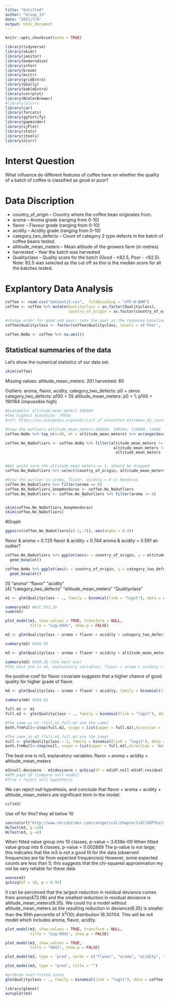 ```yaml
---
title: "Untitled"
author: "Group_13"
date: "2021/7/9"
output: html_document
---
```


```r
knitr::opts_chunk$set(echo = TRUE)
```

```r
library(tidyverse)
library(skimr)
library(janitor)
library(moderndive)
library(infer)
library(broom)
library(knitr)
library(gridExtra)
library(GGally)
library(kableExtra)
library(corrplot)
library(RColorBrewer)
#library(olsrr)
library(car)
library(forcats)
library(ggfortify)
library(gapminder)
library(sjPlot)
library(stats)
library(jtools)
library(olsrr)
```

# Interst Question
What influence do different features of coffee have on whether the quality of a batch of coffee is classified as good or poor?

# Data Discription
* country_of_origin – Country where the coffee bean originates from.  
* aroma – Aroma grade (ranging from 0-10)  
* flavor – Flavour grade (ranging from 0-10)  
* acidity – Acidity grade (ranging from 0-10)  
* category_two_defects – Count of category 2 type defects in the batch of coffee beans tested.  
* altitiude_mean_meters – Mean altitude of the growers farm (in metres)  
* harvested – Year the batch was harvested  
* Qualityclass – Quality score for the batch (Good - ≥82.5, Poor - <82.5). Note: 82.5 was selected as the cut off as this is the median score for all the batches tested.  

# Explantory Data Analysis

```r
coffee <- read.csv("dataset13.csv",  fileEncoding = "UTF-8-BOM")
coffee <- coffee %>% mutate(Qualityclass = as.factor(Qualityclass), 
                            country_of_origin = as.factor(country_of_origin))

#change order for good and poor; take the poor as the response baseline
coffee$Qualityclass <- factor(coffee$Qualityclass, levels = c('Poor', 'Good'))

coffee.NoNa <- coffee %>% na.omit()
```

## Statistical summaries of the data

Let's show the numerical statistics of our data set.

```r
skim(coffee)
```
Missing values:
altitude_mean_meters: 201
harvested:             60

Outliers:
aroma, flavor, acidity, category_two_defects: p0 = zeros
category_two_defects:         p100 = 55
altitude_mean_meters: p0 = 1; p100 = 190164 (impossible high)


```r
#Guatemala: altitude_mean_meters 190164
#the highest elevation: 7492m 
#ref: https://en.wikipedia.org/wiki/List_of_elevation_extremes_by_country

#View the outliers altitude_mean_meters:190164, 190164, 110000, 11000
coffee.NoNa %>% top_n(n=10, wt = altitude_mean_meters) %>% arrange(desc(altitude_mean_meters))

coffee.No_NaOutliers <- coffee.NoNa %>% filter(altitude_mean_meters != 190164 & 
                                                altitude_mean_meters != 110000 &
                                                 altitude_mean_meters != 11000)


#Not quite sure the altitude_mean_meters == 1, should be dropped
coffee.No_NaOutliers %>% select(country_of_origin, altitude_mean_meters) %>% arrange(altitude_mean_meters)

#View the outlier in aroma, flavor, acidity = 0 is Honduras
coffee.No_NaOutliers %>% filter(aroma == 0)
coffee.No_NaOutliers_keepHonduras <- coffee.No_NaOutliers
coffee.No_NaOutliers <- coffee.No_NaOutliers %>% filter(aroma != 0)


skim(coffee.No_NaOutliers_keepHonduras)
skim(coffee.No_NaOutliers)

```

#Graph

```r
ggpairs(coffee.No_NaOutliers[c(-1,-7)], aes(alpha = 0.4))
```
flavor & aroma   = 0.725
flavor & acidity = 0.744
aroma  & acidity = 0.591
an outlier?

```r
coffee.No_NaOutliers %>% ggplot(aes(x = country_of_origin, y = altitude_mean_meters))+
  geom_boxplot()

coffee.NoNa %>% ggplot(aes(x = country_of_origin, y = category_two_defects))+
  geom_boxplot()
```



[1] "aroma"                "flavor"               "acidity"             
[4] "category_two_defects" "altitude_mean_meters" "Qualityclass"

```r
m1 <- glm(Qualityclass ~ ., family = binomial(link = "logit"), data = coffee.No_NaOutliers[,c(-1, -7)]) #no years & country

summary(m1) #AIC 562.26
summ(m1)
```

```r
plot_model(m1, show.values = TRUE, transform = NULL,
           title = "Log-Odds", show.p = FALSE)
```

```r
m2 <- glm(Qualityclass ~ aroma + flavor + acidity + category_two_defects, family = binomial(link = "logit"), data = coffee.No_NaOutliers[,c(-1, -7)]) #no years & country

summary(m2) #566.59
```

```r
m3 <- glm(Qualityclass ~ aroma + flavor + acidity + altitude_mean_meters, family = binomial(link = "logit"), data = coffee.No_NaOutliers[,c(-1, -7)]) #no years & country

summary(m3) #560.26 (the best one)
#The best one is m3, explanatory variables: flavor + aroma + acidity + altitude_mean_meters
```
the positive coef for flavor covariate suggests that a higher chance of good quality for higher grade of flavor.


```r
m4 <- glm(Qualityclass ~ aroma + flavor + acidity, family = binomial(link = "logit"), data = coffee.No_NaOutliers[,c(-1, -7)]) #no years & country

summary(m4) #564.62
```

```r
full.m1 <- m1
full.m2 <- glm(Qualityclass ~ ., family = binomial(link = "logit"), data = coffee.No_NaOutliers[,c(-1)]) #include harvested(year) as explanatory variable

#The same as m3 (full.m1,full.m2 are the same)
both.frmFull<-step(full.m2, scope = list(upper = full.m2),direction = 'both') 

#The same as m3 (full.m1,full.m2 are the same)
null <- glm(Qualityclass ~ 1, family = binomial(link = "logit"), data = coffee.No_NaOutliers[,c(-1)])
both.frmNull<-step(null, scope = list(upper = full.m2),direction = 'both') 
```
The best one is m3, explanatory variables: flavor + aroma + acidity + altitude_mean_meters

```r
m3$null.deviance - m3$deviance > qchisq(df = m3$df.null-m3$df.residual, 0.95)
#APM page 19 (compare null model)
#True = reject null hypothesis
```
We can reject null hypothesis, and conclude that flavor + aroma + acidity + altitude_mean_meters are significant term in the model.

```r
vif(m3)
```
Use vif for this?
they all below 10


```r
source(url("http://www.chrisbilder.com/categorical/Chapter5/AllGOFTests.R"))
HLTest(m3, g =10)
HLTest(m3, g =6)
```
When fitted value group into 10 classes, p-value = 3.638e-09
When fitted value group into 6 classes, p-value = 0.002889
The p-value is not large; this indicates that the m3 is not a good fit for the data (observed frequencies are far from expected frequencies)
However, some expected counts are less than 5; this suggests that the chi-squared approximation my not be very reliable for these data

```r
anova(m3)
qchisq(df = 10, p = 0.95)
```
It can be perceived that the largest reduction in residual deviance comes from aroma(472.06) and the smallest reduction in residual deviance is altitude_mean_meters(6.35). We could try a model without altitude_mean_meters as the resulting reduction in deviance(6.35) is smaller than the 95th percentile of $X^2(10)$ distribution 18.30704. This will be m4 model which includes aroma, flavor, acidity.



```r
plot_model(m3, show.values = TRUE, transform = NULL,
           title = "Log-Odds", show.p = FALSE)
```

```r
plot_model(m3, show.values = TRUE,
           title = "Odds", show.p = FALSE)
```

```r
plot_model(m3, type = 'pred', terms = c("flavor", "aroma", "acidity", "altitude_mean_meters"))
```


```r
plot_model(m3, type = "pred", title = "")
```


```r
#problem over-fitted since  
glm(Qualityclass ~ ., family = binomial(link = "logit"), data = coffee.No_NaOutliers_keepHonduras[,c(-1, -7)])
```



```r
library(glmnet)
autoplot(m3)
```

